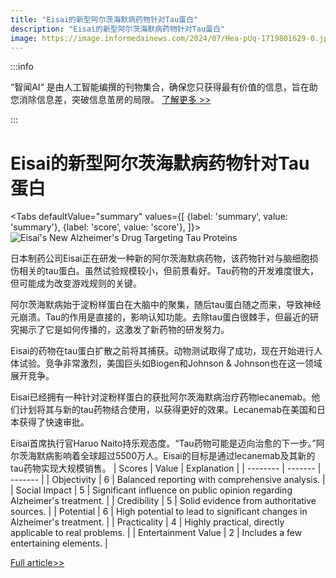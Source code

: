 ```yaml
---
title: "Eisai的新型阿尔茨海默病药物针对Tau蛋白"
description: "Eisai的新型阿尔茨海默病药物针对Tau蛋白"
image: https://image.informedainews.com/2024/07/Hea-pUq-1719801629-0.jpg
---
```



:::info

“智闻AI“ 是由人工智能编撰的刊物集合，确保您只获得最有价值的信息，旨在助您消除信息差，突破信息茧房的局限。  [了解更多 >>](/)

:::

# Eisai的新型阿尔茨海默病药物针对Tau蛋白


<Tabs
	defaultValue="summary"
	values={[
	{label: 'summary', value: 'summary'},
	{label: 'score', value: 'score'},
]}>
<TabItem value="summary">
<img
  src="https://image.informedainews.com/2024/07/Hea-pUq-1719801629-0.jpg"
  alt="Eisai's New Alzheimer's Drug Targeting Tau Proteins"
/>



日本制药公司Eisai正在研发一种新的阿尔茨海默病药物，该药物针对与脑细胞损伤相关的tau蛋白。虽然试验规模较小，但前景看好。Tau药物的开发难度很大，但可能成为改变游戏规则的关键。

阿尔茨海默病始于淀粉样蛋白在大脑中的聚集，随后tau蛋白随之而来，导致神经元崩溃。Tau的作用是直接的，影响认知功能。去除tau蛋白很棘手，但最近的研究揭示了它是如何传播的，这激发了新药物的研发努力。

Eisai的药物在tau蛋白扩散之前将其捕获。动物测试取得了成功，现在开始进行人体试验。竞争非常激烈，美国巨头如Biogen和Johnson & Johnson也在这一领域展开竞争。

Eisai已经拥有一种针对淀粉样蛋白的获批阿尔茨海默病治疗药物lecanemab。他们计划将其与新的tau药物结合使用，以获得更好的效果。Lecanemab在美国和日本获得了快速审批。

Eisai首席执行官Haruo Naito持乐观态度。“Tau药物可能是迈向治愈的下一步。”阿尔茨海默病影响着全球超过5500万人。Eisai的目标是通过lecanemab及其新的tau药物实现大规模销售。
</TabItem>
<TabItem value="score">
	| Scores     | Value   | Explanation |
	| -------- | ------- | ------- |
	| Objectivity  | 6    | Balanced reporting with comprehensive analysis.    |
	| Social Impact | 5     | Significant influence on public opinion regarding Alzheimer's treatment.    |
	| Credibility    | 5    | Solid evidence from authoritative sources.    |
	| Potential    | 6    | High potential to lead to significant changes in Alzheimer's treatment.    |
	| Practicality    | 4    | Highly practical, directly applicable to real problems.    |
	| Entertainment Value    | 2    | Includes a few entertaining elements.    |
</TabItem>
</Tabs>

[Full article>>](https://asia.nikkei.com/Business/Pharmaceuticals/Japan-s-Eisai-aims-for-2030-U.S.-release-of-new-Alzheimer-s-drug)
